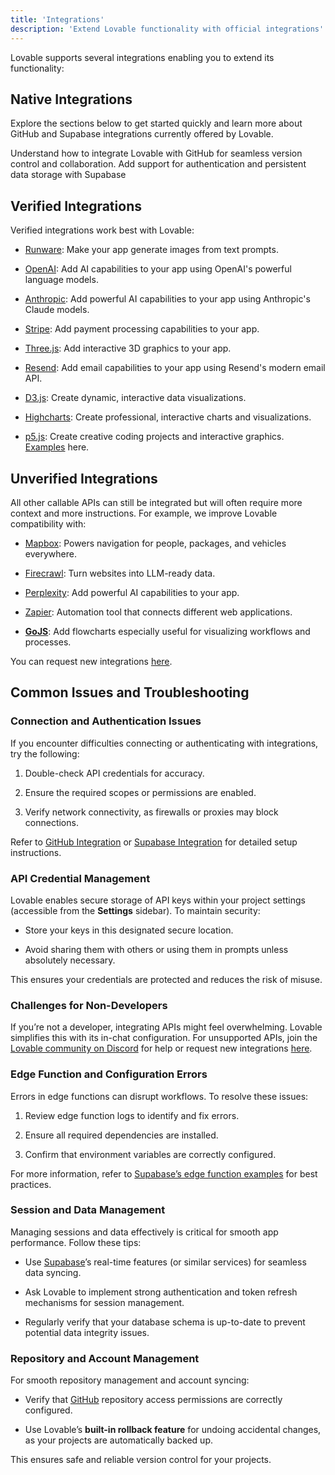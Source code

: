 ```yaml
---
title: 'Integrations'
description: 'Extend Lovable functionality with official integrations'
---
```


Lovable supports several integrations enabling you to extend its functionality:

## Native Integrations

Explore the sections below to get started quickly and learn more about GitHub and Supabase integrations currently offered by Lovable.

<CardGroup cols={2}>
  <Card title="GitHub Integration" icon="github" href="git-integration">
    Understand how to integrate Lovable with GitHub for seamless version control and collaboration.
  </Card>

  <Card title="Supabase Integration" icon="database" href="supabase">
    Add support for authentication and persistent data storage with Supabase
  </Card>
</CardGroup>

## Verified Integrations

Verified integrations work best with Lovable:&#x20;

* [Runware](https://lovable.dev/integrations/runware): Make your app generate images from text prompts.

* [OpenAI](https://lovable.dev/integrations/openai): Add AI capabilities to your app using OpenAI's powerful language models.

* [Anthropic](https://lovable.dev/integrations/anthropic): Add powerful AI capabilities to your app using Anthropic's Claude models.

* [Stripe](https://lovable.dev/integrations/stripe): Add payment processing capabilities to your app.

* [Three.js](https://lovable.dev/integrations/threejs): Add interactive 3D graphics to your app.

* [Resend](https://lovable.dev/integrations/resend): Add email capabilities to your app using Resend's modern email API.

* [D3.js](https://lovable.dev/integrations/d3js): Create dynamic, interactive data visualizations.

* [Highcharts](https://lovable.dev/integrations/highcharts): Create professional, interactive charts and visualizations. &#x20;

* [p5.js](https://lovable.dev/integrations/p5js): Create creative coding projects and interactive graphics. [Examples](https://x.com/lovable_dev/status/1869765295931527488) here.

## Unverified Integrations

All other callable APIs can still be integrated but will often require more context and more instructions. For example, we improve Lovable compatibility with:

* [Mapbox](https://t.co/QThcnZclS9): Powers navigation for people, packages, and vehicles everywhere.

* [Firecrawl](https://t.co/31mgUJJ3VO): Turn websites into LLM-ready data.

* [Perplexity](https://t.co/hpxxMepIkW): Add powerful AI capabilities to your app.

* [Zapier](https://t.co/7kt8E7ApgC): Automation tool that connects different web applications.

* [**GoJS**](https://x.com/lovable_dev/status/1869700306583613486): Add flowcharts especially useful for visualizing workflows and processes.

You can request new integrations [here](https://lovable.featurebase.app/?b=675883fb92175ba92d835f92).

## Common Issues and Troubleshooting

### Connection and Authentication Issues

If you encounter difficulties connecting or authenticating with integrations, try the following:

1. Double-check API credentials for accuracy.

2. Ensure the required scopes or permissions are enabled.

3. Verify network connectivity, as firewalls or proxies may block connections.

Refer to [GitHub Integration](https://docs.lovable.dev/integrations/git-integration) or [Supabase Integration](https://docs.lovable.dev/integrations/supabase) for detailed setup instructions.

### API Credential Management

Lovable enables secure storage of API keys within your project settings (accessible from the **Settings** sidebar). To maintain security:

* Store your keys in this designated secure location.

* Avoid sharing them with others or using them in prompts unless absolutely necessary.

This ensures your credentials are protected and reduces the risk of misuse.

### Challenges for Non-Developers

If you’re not a developer, integrating APIs might feel overwhelming. Lovable simplifies this with its in-chat configuration. For unsupported APIs, join the [Lovable community on Discord](https://discord.gg/jstGvUnFnm) for help or request new integrations [here](https://feedback.lovable.dev/).

### Edge Function and Configuration Errors

Errors in edge functions can disrupt workflows. To resolve these issues:

1. Review edge function logs to identify and fix errors.

2. Ensure all required dependencies are installed.

3. Confirm that environment variables are correctly configured.

For more information, refer to [Supabase’s edge function examples](https://supabase.com/docs/guides/functions) for best practices.

### Session and Data Management

Managing sessions and data effectively is critical for smooth app performance. Follow these tips:

* Use [Supabase](https://docs.lovable.dev/integrations/supabase)’s real-time features (or similar services) for seamless data syncing.

* Ask Lovable to implement strong authentication and token refresh mechanisms for session management.

* Regularly verify that your database schema is up-to-date to prevent potential data integrity issues.

### Repository and Account Management

For smooth repository management and account syncing:

* Verify that [GitHub](https://docs.lovable.dev/integrations/git-integration) repository access permissions are correctly configured.

* Use Lovable’s **built-in rollback feature** for undoing accidental changes, as your projects are automatically backed up.

This ensures safe and reliable version control for your projects.

[](https://lovable.dev/integrations/supabase)